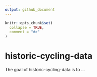 ```yaml
---
output: github_document
---
```


<!-- README.md is generated from README.Rmd. Please edit that file -->

```r
knitr::opts_chunk$set(
  collapse = TRUE,
  comment = "#>"
)
```

# historic-cycling-data

<!-- badges: start -->
<!-- badges: end -->

The goal of historic-cycling-data is to ...
